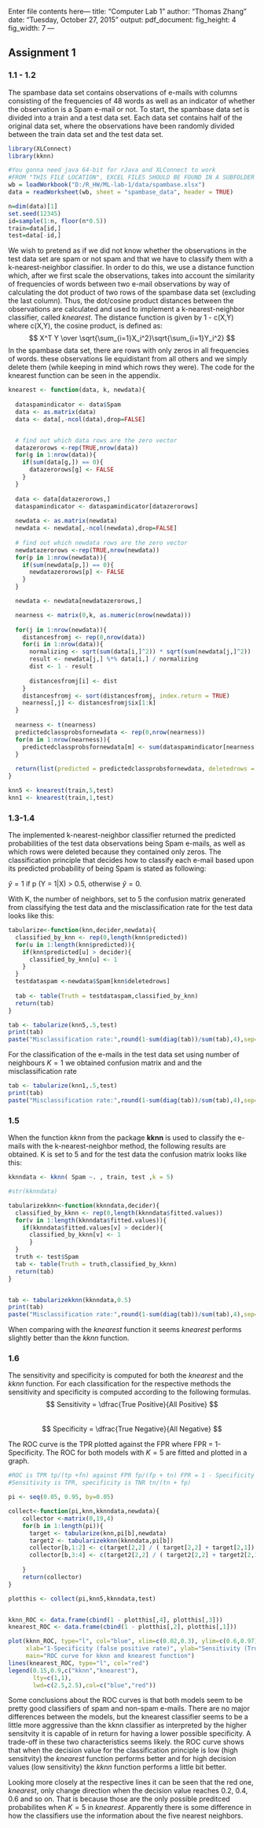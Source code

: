 Enter file contents here---
title: "Computer Lab 1"
author: "Thomas Zhang"
date: "Tuesday, October 27, 2015"
output:
  pdf_document:
    fig_height: 4
    fig_width: 7
---


## Assignment 1

### 1.1 - 1.2
The spambase data set contains observations of e-mails with columns consisting of the frequencies of 48 words as well as an indicator of whether the observation is a Spam e-mail or not. To start, the spambase data set is divided into a train and a test data set. Each data set contains half of the original data set, where the observations have been randomly divided between the train data set and the test data set.
```r
library(XLConnect)
library(kknn)

#You gonna need java 64-bit for rJava and XLConnect to work
#FROM "THIS FILE LOCATION", EXCEL FILES SHOULD BE FOUND IN A SUBFOLDER IN "THIS FILE LOCATION" CALLED DATA
wb = loadWorkbook("D:/R_HW/ML-lab-1/data/spambase.xlsx")
data = readWorksheet(wb, sheet = "spambase_data", header = TRUE)

n=dim(data)[1]
set.seed(12345)
id=sample(1:n, floor(n*0.5))
train=data[id,]
test=data[-id,]
```

We wish to pretend as if we did not know whether the observations in the test data set are spam or not spam and that we have to classify them with a k-nearest-neighbor classifier. In order to do this, we use a distance function which, after we first scale the observations, takes into account the similarity of frequencies of words between two e-mail observations by way of calculating the dot product of two rows of the spambase data set (excluding the last column). Thus, the dot/cosine product distances between the observations are calculated and used to implement a k-nearest-neighbor classifier, called *knearest*. The distance function is given by 1 - c(X,Y) where c(X,Y), the cosine product, is defined as:  
$$ X^T Y \over \sqrt{\sum_{i=1}X_i^2}\sqrt{\sum_{i=1}Y_i^2} $$
In the spambase data set, there are rows with only zeros in all frequencies of words. these observations lie equidistant from all others and we simply delete them (while keeping in mind which rows they were).
The code for the knearest function can be seen in the appendix. 

```r
knearest <- function(data, k, newdata){
  
  dataspamindicator <- data$Spam
  data <- as.matrix(data)
  data <- data[,-ncol(data),drop=FALSE]


  # find out which data rows are the zero vector
  datazerorows <-rep(TRUE,nrow(data))
  for(g in 1:nrow(data)){
    if(sum(data[g,]) == 0){
      datazerorows[g] <- FALSE
    }  
  }
  
  data <- data[datazerorows,]
  dataspamindicator <- dataspamindicator[datazerorows]
  
  newdata <- as.matrix(newdata)
  newdata <- newdata[,-ncol(newdata),drop=FALSE]
  
  # find out which newdata rows are the zero vector
  newdatazerorows <-rep(TRUE,nrow(newdata))
  for(p in 1:nrow(newdata)){
    if(sum(newdata[p,]) == 0){
      newdatazerorows[p] <- FALSE
    }  
  }

  newdata <- newdata[newdatazerorows,]

  nearness <- matrix(0,k, as.numeric(nrow(newdata)))
  
  for(j in 1:nrow(newdata)){
    distancesfromj <- rep(0,nrow(data))
    for(i in 1:nrow(data)){
      normalizing <- sqrt(sum(data[i,]^2)) * sqrt(sum(newdata[j,]^2)) 
      result <- newdata[j,] %*% data[i,] / normalizing
      dist <- 1 - result
      
      distancesfromj[i] <- dist
    }
    distancesfromj <- sort(distancesfromj, index.return = TRUE)
    nearness[,j] <- distancesfromj$ix[1:k]
  }
  
  nearness <- t(nearness)
  predictedclassprobsfornewdata <- rep(0,nrow(nearness))
  for(m in 1:nrow(nearness)){
    predictedclassprobsfornewdata[m] <- sum(dataspamindicator[nearness[m,1:k]]) / k
  }
  
  return(list(predicted = predictedclassprobsfornewdata, deletedrows = newdatazerorows))
}

knn5 <- knearest(train,5,test)
knn1 <- knearest(train,1,test)
```

### 1.3-1.4
The implemented k-nearest-neighbor classifier returned the predicted probabilities of the test data observations being Spam e-mails, as well as which rows were deleted because they contained only zeros. The classification principle that decides how to classify each e-mail based upon its predicted probability of being Spam is stated as following:  

$\hat{y} = 1$ if p (Y = 1|X) > 0.5, otherwise $\hat{y} = 0$.

With K, the number of neighbors, set to 5 the confusion matrix generated from classifying the test data and the misclassification rate for the test data looks like this:  
```r
tabularize<-function(knn,decider,newdata){
  classified_by_knn <- rep(0,length(knn$predicted))
  for(u in 1:length(knn$predicted)){
    if(knn$predicted[u] > decider){
      classified_by_knn[u] <- 1
    }
  }
  testdataspam <-newdata$Spam[knn$deletedrows]
  
  tab <- table(Truth = testdataspam,classified_by_knn)
  return(tab)  
}

tab <- tabularize(knn5,.5,test)
print(tab)
paste("Misclassification rate:",round(1-sum(diag(tab))/sum(tab),4),sep=" ")
```

For the classification of the e-mails in the test data set using number of neighbours $K = 1$ we obtained confusion matrix and and the misclassification rate
```r
tab <- tabularize(knn1,.5,test)
print(tab)
paste("Misclassification rate:",round(1-sum(diag(tab))/sum(tab),4),sep=" ")
```

### 1.5
When the function *kknn* from the package **kknn** is used to classify the e-mails with the k-nearest-neighbor method, the following results are obtained. 
K is set to 5 and for the test data the confusion matrix looks like this:
```r
kknndata <- kknn( Spam ~. , train, test ,k = 5)

#str(kknndata)

tabularizekknn<-function(kknndata,decider){
  classified_by_kknn <- rep(0,length(kknndata$fitted.values))
  for(v in 1:length(kknndata$fitted.values)){
    if(kknndata$fitted.values[v] > decider){
      classified_by_kknn[v] <- 1
      }
  }
  truth <- test$Spam
  tab <- table(Truth = truth,classified_by_kknn)
  return(tab)
}


tab <- tabularizekknn(kknndata,0.5)
print(tab)
paste("Misclassification rate:",round(1-sum(diag(tab))/sum(tab),4),sep=" ")
```
When comparing with the *knearest* function it seems *knearest* performs slightly better than the *kknn* function. 

### 1.6
The sensitivity and specificity is computed for both the *knearest* and the *kknn* function. For each classification for the respective methods the sensitivity and specificity is computed according to the following formulas.  
$$ Sensitivity = \dfrac{True Positive}{All Positive} $$  
$$ Specificity = \dfrac{True Negative}{All Negative} $$

The ROC curve is the TPR plotted against the FPR where FPR = 1-Specificity.
The ROC for both models with $K=5$ are fitted and plotted in a graph.

```r
#ROC is TPR tp/(tp +fn) against FPR fp/(fp + tn) FPR = 1 - Specificity
#Sensitivity is TPR, specificity is TNR tn/(tn + fp)

pi <- seq(0.05, 0.95, by=0.05)

collect<-function(pi,knn,kknndata,newdata){
    collector <-matrix(0,19,4)
    for(b in 1:length(pi)){
      target <- tabularize(knn,pi[b],newdata)
      target2 <- tabularizekknn(kknndata,pi[b])
      collector[b,1:2] <- c(target[2,2] / ( target[2,2] + target[2,1]) , target[1,1] / (target[1,1] + target[1,2]))
      collector[b,3:4] <- c(target2[2,2] / ( target2[2,2] + target2[2,1]) , target2[1,1] / (target2[1,1] + target2[1,2]))
      
    }
    return(collector)
}

plotthis <- collect(pi,knn5,kknndata,test)


kknn_ROC <- data.frame(cbind(1 - plotthis[,4], plotthis[,3]))
knearest_ROC <- data.frame(cbind(1 - plotthis[,2], plotthis[,1]))

plot(kknn_ROC, type="l", col="blue", xlim=c(0.02,0.3), ylim=c(0.6,0.97),
     xlab="1-Specificity (false positive rate)", ylab="Sensitivity (True positive rate)",
     main="ROC curve for kknn and knearest function")
lines(knearest_ROC, type="l", col="red")
legend(0.15,0.9,c("kknn","knearest"),
       lty=c(1,1),
       lwd=c(2.5,2.5),col=c("blue","red"))

```

Some conclusions about the ROC curves is that both models seem to be pretty good classifiers of spam and non-spam e-mails. There are no major differences between the models, but the knearest classifier seems to be a little more aggressive than the kknn classifier
as interpreted by the higher sensitvity it is capable of in return for having a lower possible specificity. A trade-off in these two characteristics seems likely. the ROC curve shows that when the decision value for the classification principle is low (high sensitvity) the *knearest* function performs better and for high decision values (low sensitivity) the *kknn* function performs a little bit better.

Looking more closely at the respective lines it can be seen that the red one, *knearest*, only change direction when the decision value reaches 0.2, 0.4, 0.6 and so on. That is because those are the only possible preditced probabilites when $K=5$ in *knearest*. Apparently there is some difference in how the classifiers use the information about the five nearest neighbors. 
